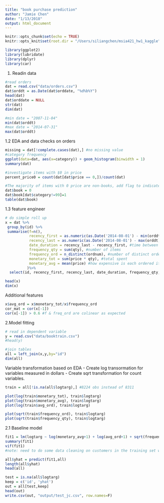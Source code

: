 ```yaml
---
title: "book purchase prediction"
author: "Jamie Chen"
date: "1/13/2018"
output: html_document
---
```


```r
knitr::opts_chunk$set(echo = TRUE)
knitr::opts_knit$set(root.dir = "/Users/siliangchen/msia421_hw1_kaggle")
```

```r
library(ggplot2)
library(lubridate)
library(dplyr)
library(car)
```

1. Readin data
```r
#read orders
dat = read.csv("data/orders.csv")
dat$orddt = as.Date(dat$orddate, "%d%b%Y")
head(dat)
dat$orddate = NULL
str(dat)
dim(dat)
```

```r
#min date = "2007-11-04"
min(dat$orddt)
#max date = "2014-07-31"
max(dat$orddt)
```
1.2 EDA and data checks on orders
```r
missing = dat[!complete.cases(dat),] #no missing value
#category frequency 
ggplot(data=dat, aes(x=category)) + geom_histogram(binwidth = 1)
summary(dat)

#investigate items with $0 in price
percent_price0 = count(dat[dat$price == 0,])/count(dat)

#The majority of items with 0 price are non-books, add flag to indicate: if category = 99, book = 0, otherwise book = 1
dat$book = 0
dat$book[dat$category!=99]=1 
table(dat$book)
```
1.3 feature engineer
```r
# do simple roll up
x = dat %>%
 group_by(id) %>%
 summarise(f=n(), 
           recency_first = as.numeric(as.Date('2014-08-01') - min(orddt)), #time since first purchase
           recency_last = as.numeric(as.Date('2014-08-01') - max(orddt)), #time since last purchase
           date_duration = recency_last - recency_first, #time between 1st and last purchases
           frequency_qty = sum(qty), #number of items 
           frequency_ord = n_distinct(ordnum), #number of distinct orders, which <= f
           monetary_tot = sum(price * qty), #total spent
           monetary_avg = mean(price) #how expensive is each ordered item
          )%>% 
  select(id, recency_first, recency_last, date_duration, frequency_qty, frequency_ord, monetary_tot, monetary_avg,f)

head(x)
dim(x)
```
Additional features
```r
x$avg_ord = x$monetary_tot/x$frequency_ord 
cor_mat = cor(x[-1]) 
cor(x[-1]) > 0.6 #f & freq_ord are colinear as expected
```
2.Model fitting
```r
# read in dependent variable
y = read.csv("data/booktrain.csv")
#head(y)

#join tables
all = left_join(x,y,by="id")
dim(all)
```

Variable transformation based on EDA
- Create log transormation for variables measured in dollars
- Create sqrt transformation for count variables.
```r
train = all[!is.na(all$logtarg),] #8224 obs instead of 8311

plot(log(train$monetary_tot), train$logtarg)
plot(log(train$monetary_avg), train$logtarg)
plot(log(train$avg_ord), train$logtarg)

plot(sqrt(train$frequency_ord), train$logtarg)
plot(sqrt(train$frequency_qty), train$logtarg)
```
2.1 Baseline model
```r
fit1 = lm(logtarg ~ log(monetary_avg+1) + log(avg_ord+1) + sqrt(frequency_ord) + recency_first + recency_last, all)
summary(fit1)
vif(fit1)
#note: need to do some data cleaning on customers in the training set with order history price = $0
```
```r
all$yhat = predict(fit1,all)
length(all$yhat)
head(all)

test = is.na(all$logtarg)
keep = c('id', 'yhat')
out = all[test,keep]
head(out)
write.csv(out, "output/test_jc.csv", row.names=F)
```

